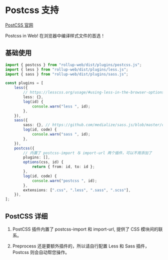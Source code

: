 
# Postcss 支持

[PostCSS 官网](https://postcss.org/)

Postcss in Web! 在浏览器中编译样式文件的首选！

## 基础使用

```ts
import { postcss } from "rollup-web/dist/plugins/postcss.js";
import { less } from "rollup-web/dist/plugins/less.js";
import { sass } from "rollup-web/dist/plugins/sass.js";

const plugins = [
    less({
        // https://lesscss.org/usage/#using-less-in-the-browser-options
        less: {},
        log(id) {
            console.warn("less ", id);
        },
    }),
    sass({
        sass: {}, // https://github.com/medialize/sass.js/blob/master/docs/api.md#libsass-compile-options
        log(id, code) {
            console.warn("sass ", id);
        },
    }),
    postcss({
        // 内置了 postcss-import 与 import-url 两个插件，可以不用添加了
        plugins: [],
        options(css, id) {
            return { from: id, to: id };
        },
        log(id, code) {
            console.warn("postcss ", id);
        },
        extensions: [".css", ".less", ".sass", ".scss"],
    }),
];
```

## PostCSS 详细

1. PostCSS 插件内置了 postcss-import 和 import-url, 提供了 CSS 模块间的联系。

2. Preprocess 还是要额外插件的，所以请自行配置 Less 和 Sass 插件，Postcss 则会自动帮您操作。
